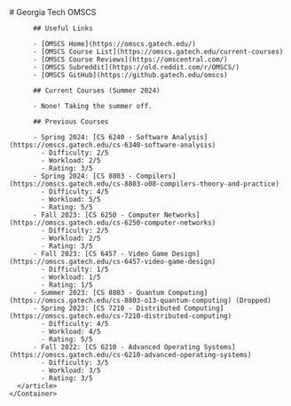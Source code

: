 
<Layout title="Georgia Tech" description="Georgia Tech's OMSCS program">
  <FooterWrapper>
    <Navbar />
    <Container width="narrow">
      <article class="prose mt-10 mb-10 ml-8 mr-8 dark:prose-invert">
          # Georgia Tech OMSCS

          ## Useful Links

          - [OMSCS Home](https://omscs.gatech.edu/)
          - [OMSCS Course List](https://omscs.gatech.edu/current-courses)
          - [OMSCS Course Reviews](https://omscentral.com/)
          - [OMSCS Subreddit](https://old.reddit.com/r/OMSCS/)
          - [OMSCS GitHub](https://github.gatech.edu/omscs)

          ## Current Courses (Summer 2024)

          - None! Taking the summer off.

          ## Previous Courses

          - Spring 2024: [CS 6240 - Software Analysis](https://omscs.gatech.edu/cs-6340-software-analysis)
            - Difficulty: 2/5
            - Workload: 2/5
            - Rating: 3/5
          - Spring 2024: [CS 8803 - Compilers](https://omscs.gatech.edu/cs-8803-o08-compilers-theory-and-practice)
            - Difficulty: 4/5
            - Workload: 5/5
            - Rating: 5/5
          - Fall 2023: [CS 6250 - Computer Networks](https://omscs.gatech.edu/cs-6250-computer-networks)
            - Difficulty: 2/5
            - Workload: 2/5
            - Rating: 3/5
          - Fall 2023: [CS 6457 - Video Game Design](https://omscs.gatech.edu/cs-6457-video-game-design)
            - Difficulty: 1/5
            - Workload: 1/5
            - Rating: 1/5
          - Summer 2023: [CS 8803 - Quantum Computing](https://omscs.gatech.edu/cs-8803-o13-quantum-computing) (Dropped)
          - Spring 2023: [CS 7210 - Distributed Computing](https://omscs.gatech.edu/cs-7210-distributed-computing)
            - Difficulty: 4/5
            - Workload: 4/5
            - Rating: 5/5
          - Fall 2022: [CS 6210 - Advanced Operating Systems](https://omscs.gatech.edu/cs-6210-advanced-operating-systems)
            - Difficulty: 3/5
            - Workload: 3/5
            - Rating: 3/5
      </article>
    </Container>

  </FooterWrapper>
</Layout>
